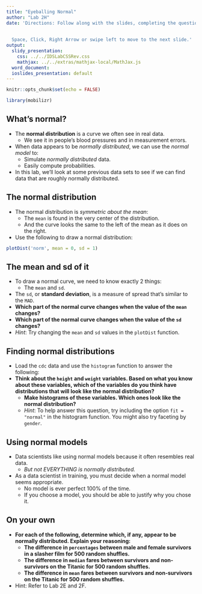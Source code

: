```yaml
---
title: "Eyeballing Normal"
author: "Lab 2H"
date: 'Directions: Follow along with the slides, completing the questions in <font color=#25679E><b>blue</b></font> on your computer, and answering the questions in **red** in your journal.  
  
  
  Space, Click, Right Arrow or swipe left to move to the next slide.'
output:
  slidy_presentation:
    css: ../../IDSLabCSSRev.css
    mathjax: ../../extras/mathjax-local/MathJax.js
  word_document:
  ioslides_presentation: default
---
```


```r
knitr::opts_chunk$set(echo = FALSE)
```

```r
library(mobilizr)
```

## What's normal?

- The <b>normal distribution</b> is a curve we often see in real data.
    - We see it in people's blood pressures and in measurement errors.
- When data appears to be _normally distributed_, we can use the _normal model_ to:
  - Simulate _normally distributed_ data.
  - Easily compute probabilities.
- In this lab, we'll look at some previous data sets to see if we can find data that are roughly normally distributed.


## The normal distribution

- The normal distribution is _symmetric about the mean_:
    - The `mean` is found in the very center of the distribution.
    - And the curve looks the same to the left of the mean as it does on the right.
- <span class="blue">Use the following to draw a normal distribution:</span>
```r
plotDist('norm', mean = 0, sd = 1)
```


## The mean and sd of it

- To draw a normal curve, we need to know exactly 2 things:
    - The `mean` and `sd`.
- The `sd`, or <b>standard deviation</b>, is a measure of spread that's similar to the `MAD`.
- **Which part of the normal curve changes when the value of the `mean` changes?**
- **Which part of the normal curve changes when the value of the `sd` changes?**
- _Hint_: Try changing the `mean` and `sd` values in the `plotDist` function.


## Finding normal distributions

- <span class="blue">Load the `cdc` data and use the `histogram` function to answer the following:</span>
- **Think about the `height` and `weight` variables. Based on what you know about these variables, which of the variables do you think have distributions that will look like the normal distribution?**
    - **Make histograms of these variables.  Which ones look like the normal distribution?**
    - _Hint_: To help answer this question, try including the option `fit = "normal"` in the histogram function. You might also try faceting by `gender`.


## Using normal models

- Data scientists like using normal models because it often resembles real data.
    - _But not EVERYTHING is normally distributed._
- As a data scientist in training, you must decide when a normal model seems appropriate.
    - No model is ever perfect 100% of the time.
    - If you choose a model, you should be able to justify why you chose it.


## On your own


- **For each of the following, determine which, if any, appear to be normally distributed. Explain your reasoning:**
    - **The difference in `percentages` between male and female survivors in a slasher film for 500 random shuffles.**
    - **The difference in `median` fares between survivors and non-survivors on the Titanic for 500 random shuffles.**
    - **The difference in `mean` fares between survivors and non-survivors on the Titanic for 500 random shuffles.**
- Hint: Refer to Lab 2E and 2F.

